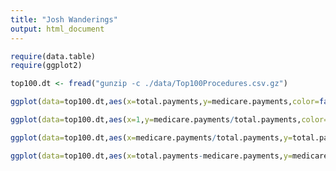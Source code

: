 ```yaml
---
title: "Josh Wanderings"
output: html_document
---
```


```r
require(data.table)
require(ggplot2)

top100.dt <- fread("gunzip -c ./data/Top100Procedures.csv.gz")
```

```r
ggplot(data=top100.dt,aes(x=total.payments,y=medicare.payments,color=factor(year))) + geom_point(size=1) + facet_wrap(~drg.mdc)
```
```r
ggplot(data=top100.dt,aes(x=1,y=medicare.payments/total.payments,color=drg.comp,fill=drg.comp)) + geom_violin() + facet_grid(drg.type+drg.comp ~ drg.mdc)
```
```r
ggplot(data=top100.dt,aes(x=medicare.payments/total.payments,y=total.payments)) + geom_point(size=0.5) + facet_wrap(~ drg.mdc)
```
```r
ggplot(data=top100.dt,aes(x=total.payments-medicare.payments,y=medicare.payments/total.payments)) + geom_point(size=0.5) + facet_wrap(~ drg.mdc)
```
